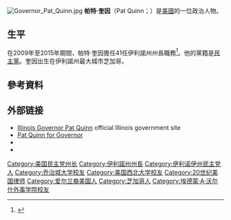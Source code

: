 [[File:Governor_Pat_Quinn.jpg|thumb]]
'''帕特·奎因'''（Pat Quinn；{{bd|1948年|12月16日}}）是[[美國|美國]]的一位政治人物。

==生平==
在2009年至2015年期間，帕特·奎因擔任41任伊利諾州州長職務<ref>{{cite web|url=http://www.lib.niu.edu/1980/ii800204.html|title=Pat Quinn - The Man Politicians Love to Hate|publisher=Illinois Times|accessdate=March 20, 2015|archive-date=2012-06-30|archive-url=https://www.webcitation.org/68nnFhsh0?url=http://www.lib.niu.edu/1980/ii800204.html|dead-url=no}}</ref>。他的黨籍是[[民主黨_(美國)|民主黨]]。奎因出生在伊利諾州最大城市芝加哥。

== 參考資料 ==
{{reflist}}

== 外部链接 ==
{{Commons category|Pat Quinn (politician)|Pat Quinn}}
* [https://web.archive.org/web/20100829055441/http://www.illinois.gov//gov// Illinois Governor Pat Quinn] official Illinois government site
* [https://web.archive.org/web/20091010102114/http://www.quinnforillinois.com/ Pat Quinn for Governor]
*{{Dmoz|Regional/North_America/United_States/Illinois/Government/Executive_Branch/Governor_Pat_Quinn|Pat Quinn}}
*{{C-SPAN|Patrick J Quinn}}

{{伊利诺伊州州长}}
{{Authority control}}

{{DEFAULTSORT:Quinn, Pat}}
[[Category:美国民主党州长|Category:美国民主党州长]]
[[Category:伊利諾州州長|Category:伊利諾州州長]]
[[Category:伊利诺伊州民主党人|Category:伊利诺伊州民主党人]]
[[Category:乔治城大学校友|Category:乔治城大学校友]]
[[Category:美国西北大学校友|Category:美国西北大学校友]]
[[Category:20世纪美国律师|Category:20世纪美国律师]]
[[Category:爱尔兰裔美国人|Category:爱尔兰裔美国人]]
[[Category:芝加哥人|Category:芝加哥人]]
[[Category:埃德蒙·A·沃尔什外事学院校友|Category:埃德蒙·A·沃尔什外事学院校友]]